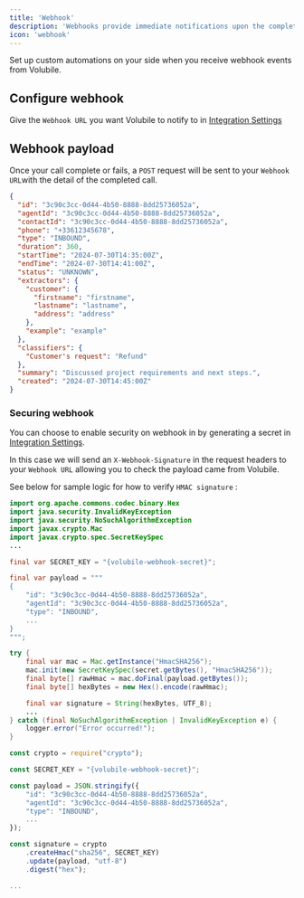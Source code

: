 ```yaml
---
title: 'Webhook'
description: 'Webhooks provide immediate notifications upon the completion of your phone calls.'
icon: 'webhook'
---
```


Set up custom automations on your side when you receive webhook events from Volubile.

## Configure webhook

Give the `Webhook URL` you want Volubile to notify to in [Integration Settings](https://eu.volubile.ai/settings/integration)

## Webhook payload

Once your call complete or fails, a `POST` request will be sent to your `Webhook URL`with the detail of the completed call.

```json
{
  "id": "3c90c3cc-0d44-4b50-8888-8dd25736052a",
  "agentId": "3c90c3cc-0d44-4b50-8888-8dd25736052a",
  "contactId": "3c90c3cc-0d44-4b50-8888-8dd25736052a",
  "phone": "+33612345678",
  "type": "INBOUND",
  "duration": 360,
  "startTime": "2024-07-30T14:35:00Z",
  "endTime": "2024-07-30T14:41:00Z",
  "status": "UNKNOWN",
  "extractors": {
    "customer": {
      "firstname": "firstname",
      "lastname": "lastname",
      "address": "address"
    },
    "example": "example"
  },
  "classifiers": {
    "Customer's request": "Refund"
  },
  "summary": "Discussed project requirements and next steps.",
  "created": "2024-07-30T14:45:00Z"
}
```

### Securing webhook

You can choose to enable security on webhook in by generating a secret in [Integration Settings](https://eu.volubile.ai/settings/integration).

In this case we will send an `X-Webhook-Signature` in the request headers to your `Webhook URL` allowing you to check the payload came from Volubile.

See below for sample logic for how to verify `HMAC signature` :

<CodeGroup>

```java Java
import org.apache.commons.codec.binary.Hex
import java.security.InvalidKeyException
import java.security.NoSuchAlgorithmException
import javax.crypto.Mac
import javax.crypto.spec.SecretKeySpec
...

final var SECRET_KEY = "{volubile-webhook-secret}";

final var payload = """
{
    "id": "3c90c3cc-0d44-4b50-8888-8dd25736052a",
    "agentId": "3c90c3cc-0d44-4b50-8888-8dd25736052a",
    "type": "INBOUND",
    ...
}
""";

try {
    final var mac = Mac.getInstance("HmacSHA256");
    mac.init(new SecretKeySpec(secret.getBytes(), "HmacSHA256"));
    final byte[] rawHmac = mac.doFinal(payload.getBytes());
    final byte[] hexBytes = new Hex().encode(rawHmac);

    final var signature = String(hexBytes, UTF_8);
    ...
} catch (final NoSuchAlgorithmException | InvalidKeyException e) {
    logger.error("Error occurred!");
}
```

```typescript Typescript
const crypto = require("crypto");

const SECRET_KEY = "{volubile-webhook-secret}";

const payload = JSON.stringify({
    "id": "3c90c3cc-0d44-4b50-8888-8dd25736052a",
    "agentId": "3c90c3cc-0d44-4b50-8888-8dd25736052a",
    "type": "INBOUND",
    ...
});

const signature = crypto
    .createHmac("sha256", SECRET_KEY)
    .update(payload, "utf-8")
    .digest("hex");

...
```

</CodeGroup>